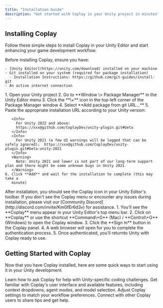 ```yaml
---
title: "Installation Guide"
description: "Get started with Coplay in your Unity project in minutes"
---
```


## Installing Coplay

Follow these simple steps to install Coplay in your Unity Editor and start enhancing your game development workflow.

<AccordionGroup>
  <Accordion title="Prerequisites">
    Before installing Coplay, ensure you have:

    - [Unity Editor](https://unity.com/download) installed on your machine
    - Git installed on your system (required for package installation)
      - Installation Instructions: https://github.com/git-guides/install-git
    - An active internet connection
  </Accordion>
  <Accordion title="Install via Package Manager" icon="box-open">
    1. Open your Unity project
    2. Go to **Window \> Package Manager** in the Unity Editor menu
    3. Click the **\+** icon in the top-left corner of the Package Manager window
    4. Select **Add package from git URL...**
    5. Paste the appropriate installation URL according to your Unity version:

       <Info>
         For Unity 2022 and above:
         https://xxx@github.com/CoplayDev/unity-plugin.git#beta
       </Info>
       <Info>
         For Unity 2021 (a few UI warnings will be logged that can be safely ignored);  https://xxx@github.com/CoplayDev/unity-plugin.git#beta-unity-2021
       </Info>
       <Warning>
         Note: Unity 2021 and lower is not part of our long-term support plan and there might be some unknown bugs in Unity 2021.
       </Warning>
    6. Click **Add** and wait for the installation to complete (this may take a
       minute)
  </Accordion>
  <Accordion title="Verify Installation">
    After installation, you should see the Coplay icon in your Unity Editor's toolbar. If you don't see the Coplay menu or encounter any issues during installation, please visit our [Community Discord](http://discord.com/invite/KmGfEr6d3v) for assistance.
  </Accordion>
  <Accordion title="First-time Setup">
    1. You'll see the **Coplay** menu appear in your Unity Editor's top menu bar.
    2. Click on **Coplay** or use the shortcut **Command\+G** (Mac) / **Control\+G** (Windows) to open the Coplay window.
    3. Click the **Sign In** button in the Coplay panel.
    4. A web browser will open for you to complete the authentication process.
    5. Once authenticated, you'll returnto Unity with Coplay ready to use.
  </Accordion>
</AccordionGroup>

## Getting Started with Coplay

Now that you have Coplay installed, here are some quick ways to start using it in your Unity development.

<CardGroup cols={2}>
  <Card title="Basic Unity Interactions" icon="comment-code" href="/essentials/code">
    Learn how to ask Coplay for help with Unity-specific coding challenges.
  </Card>
  <Card title="Understanding the UI" icon="window" href="/essentials/navigation">
    Get familiar with Coplay's user interface and available features, including
    context dropdowns, agent modes, and model selection.
  </Card>
  <Card title="Customizing Coplay" icon="sliders" href="/essentials/settings">
    Adjust Coplay settings to match your workflow preferences.
  </Card>
  <Card title="Join Our Community" icon="discord" href="http://discord.com/invite/KmGfEr6d3v">
    Connect with other Coplay users to share tips and get help.
  </Card>
</CardGroup>